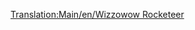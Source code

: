 [[Translation:Main/en/Wizzowow Rocketeer]]{{Template:Trenes/Es
|Imagen=[[File:en/Wizzowowrocketeer.png]]
|Nombre=Wizzowow Rocketeer
|Precio=164.062 € (82.031 £)
|Velocidad=482 km/h (300 mph)
|Peso=120 t
|Potencia=10.000 CV (7.457 kW)
|Coste-anual=7.030 € (3.515 £)
|Diseño=2022
|Duración=20
|Capacidad=--
|Descripción=La única máquina de tren de levitación magnética (MagLev) de Fantasía, el mejor tren de Fantasía disponible en el juego.
|Vida-real=Ficticio.
}}